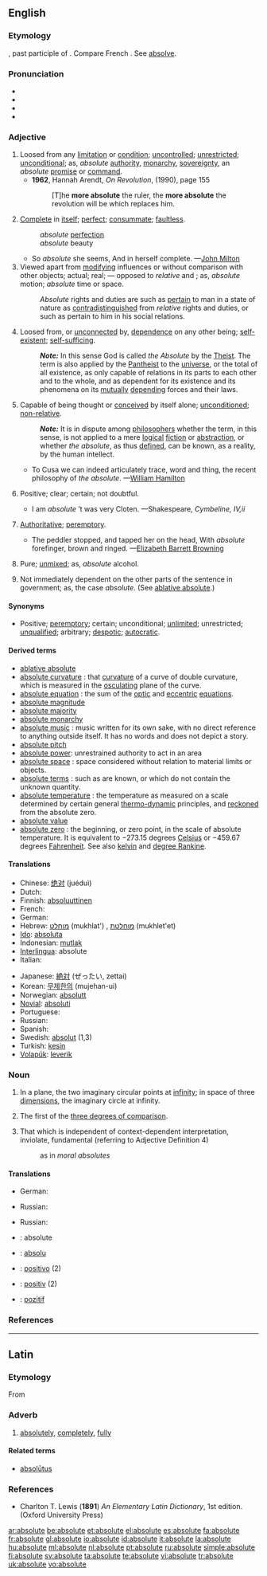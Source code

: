 {{wikipedia|dab=Absolute}}
==English==

===Etymology===
{{L.}} {{term|absolutus||lang=la|unconditional}}, past participle of {{term|absolvere||lang=la|to loosen, to free, to complete}}. Compare French {{term|absolu||lang=fr}}. See [[absolve]].

===Pronunciation===
* {{IPA|/ˈæbsəˌluːt/, /ˌæbsəˈluːt/}}
* {{SAMPA|/"{bs@%lu:t/, /%{bs@"lu:t/}}
* {{audio|en-us-absolute.ogg|Audio (US)}}
* {{audio|en-uk-Absolute.ogg|Audio (UK)}}

===Adjective===
{{en-adj|'''more absolute''' or (''rarely'') [[absoluter]]|'''most absolute''' or (''rarely'') [[absolutest]]}}

# Loosed from any [[limitation]] or [[condition]]; [[uncontrolled]]; [[unrestricted]]; [[unconditional]]; as, ''absolute'' [[authority]], [[monarchy]], [[sovereignty]], an ''absolute'' [[promise]] or [[command]].
#* '''1962''', Hannah Arendt, ''On Revolution'', (1990), page 155
#*: [T]he '''more absolute''' the ruler, the '''more absolute''' the revolution will be which replaces him.
# [[complete|Complete]] in [[itself]]; [[perfect]]; [[consummate]]; [[faultless]].
#: ''absolute'' [[perfection]]
#: ''absolute'' beauty
#* So ''absolute'' she seems, And in herself complete. —[[w:John Milton|John Milton]]
# Viewed apart from [[modifying]] influences or without comparison with other objects; actual; real; — opposed to ''relative'' and {{compar}}; as, ''absolute'' motion; ''absolute'' time or space.
#: ''Absolute'' rights and duties are such as [[pertain]] to man in a state of nature as [[contradistinguished]] from ''relative'' rights and duties, or such as pertain to him in his social relations.
# Loosed from, or [[unconnected]] by, [[dependence]] on any other being; [[self-existent]]; [[self-sufficing]].
#: '''''Note:''''' In this sense God is called ''the Absolute'' by the [[Theist]]. The term is also applied by the [[Pantheist]] to the [[universe]], or the total of all existence, as only capable of relations in its parts to each other and to the whole, and as dependent for its existence and its phenomena on its [[mutual]]ly [[depending]] forces and their laws.
# Capable of being thought or [[conceived]] by itself alone; [[unconditioned]]; [[non-relative]].
#: '''''Note:''''' It is in dispute among [[philosopher]]s whether the term, in this sense, is not applied to a mere [[logical]] [[fiction]] or [[abstraction]], or whether ''the absolute'', as thus [[defined]], can be known, as a reality, by the human intellect.
#* To Cusa we can indeed articulately trace, word and thing, the recent philosophy of ''the absolute''. —[[w:William Hamilton|William Hamilton]]
# {{rare}} Positive; clear; certain; not doubtful.
#* I am ''absolute'' ’t was very Cloten. —Shakespeare, ''Cymbeline, IV,ii''
# {{rare}} [[authoritative|Authoritative]]; [[peremptory]].
#* The peddler stopped, and tapped her on the head, With ''absolute'' forefinger, brown and ringed. —[[w:Elizabeth Barrett Browning|Elizabeth Barrett Browning]]
# {{chemistry}} Pure; [[unmixed]]; as, ''absolute'' alcohol.
# {{grammar}} Not immediately dependent on the other parts of the sentence in government; as, the case ''absolute''. (See [[ablative absolute]].)

====Synonyms====
* Positive; [[peremptory]]; certain; unconditional; [[unlimited]]; unrestricted; [[unqualified]]; arbitrary; [[despotic]]; [[autocratic]].

====Derived terms====
* [[ablative absolute]]
* [[absolute curvature]] {{Geometry}}: that [[curvature]] of a curve of double curvature, which is measured in the [[osculating]] plane of the curve.
* [[absolute equation]] {{Astronomy}}: the sum of the [[optic]] and [[eccentric]] [[equations]].
* [[absolute magnitude]]
* [[absolute majority]]
* [[absolute monarchy]]
* [[absolute music]] {{Music}}: music written for its own sake, with no direct reference to anything outside itself. It has no words and does not depict a story.
* [[absolute pitch]]
* [[absolute power]]: unrestrained authority to act in an area
* [[absolute space]] {{physics}}: space considered without relation to material limits or objects.
* [[absolute terms]] {{Algebra}}: such as are known, or which do not contain the unknown quantity.
* [[absolute temperature]] {{physics}}: the temperature as measured on a scale determined by certain general [[thermo-dynamic]] principles, and [[reckoned]] from the absolute zero.
* [[absolute value]]
* [[absolute zero]] {{physics}}: the beginning, or zero point, in the scale of absolute temperature. It is equivalent to &minus;273.15 degrees [[Celsius]] or &minus;459.67 degrees [[Fahrenheit]]. See also [[kelvin]] and [[degree Rankine]].

====Translations====
{{trans-top}}
* Chinese: [[绝对]] (juéduì)
* Dutch: {{t+|nl|absoluut}}
* Finnish: [[absoluuttinen]]
* French: {{t+|fr|absolu}}
* German: {{t+|de|absolut}}
* Hebrew: [[מוחלט]] (mukhlat') {{m}}, [[מוחלטת]] (mukhlet'et) {{f}}
* [[Ido]]: [[absoluta]]
* Indonesian: [[mutlak]]
* [[Interlingua]]: absolute
* Italian: {{t+|it|assoluto}}
{{trans-mid}}
* Japanese: [[絶対]] (ぜったい, zettai)
* Korean: [[무제한의]] (mujehan-ui)
* Norwegian: [[absolutt]]
* [[Novial]]: [[absoluti]]
* Portuguese: {{t+|pt|absoluto}}
* Russian: {{t+|ru|абсолютный|tr=absoljútnyj|sc=Cyrl}}
* Spanish: {{t+|es|absoluto}}
* Swedish: [[absolut]] (1,3)
* Turkish: [[kesin]]
* [[Volapük]]: [[leverik]]
{{trans-bottom}}

===Noun===
{{en-noun}}

# {{geometry}} In a plane, the two imaginary circular points at [[infinity]]; in space of three [[dimensions]], the imaginary circle at infinity.
# {{grammar}} The first of the [[three degrees of comparison]].
# That which is independent of context-dependent interpretation, inviolate, fundamental (referring to Adjective Definition 4)
#: as in ''moral absolutes''

====Translations====
{{trans-top|''(geometry)''}}
{{trans-mid}}
{{trans-bottom}}

{{trans-top|''(grammar)'' the first of the three degrees of comparison}}
* German: {{t+|de|Positiv|n}}
{{trans-mid}}
* Russian: {{t|ru|положительная степень|f|cs=Cyrl|tr=položítel’naja st'ép'en’|sc=Cyrl}}
{{trans-bottom}}

{{trans-top|that which is independent of context-dependent interpretation}}
* Russian: {{t|ru|абсолют|m|cs=Cyrl|tr=absol'út|sc=Cyrl}}
{{trans-mid}}
{{trans-bottom}}

{{checktrans-top}}
* {{ttbc|Dutch}}: absolute {{n}}
* {{ttbc|French}}: [[absolu]] {{m}}
{{checktrans-mid}}
* {{ttbc|Spanish}}: [[positivo]] {{m}} (2)
* {{ttbc|Swedish}}: [[positiv]] {{n}} (2)
* {{ttbc|Turkish}}: [[pozitif]]
{{checktrans-bottom}}

===References===
{{R:Webster 1913}}

----

==Latin==

===Etymology===
From {{term|absolutus|absolūtus|complete, finished|lang=la}}

===Adverb===
{{la-adv|absolut|absolūt|e}}

# [[absolutely]], [[completely]], [[fully]]

====Related terms====
* [[absolutus|absolūtus]]

===References===
* Charlton T. Lewis ('''1891''') ''An Elementary Latin Dictionary'', 1st edition. (Oxford University Press)

[[ar:absolute]]
[[be:absolute]]
[[et:absolute]]
[[el:absolute]]
[[es:absolute]]
[[fa:absolute]]
[[fr:absolute]]
[[gl:absolute]]
[[io:absolute]]
[[id:absolute]]
[[it:absolute]]
[[la:absolute]]
[[hu:absolute]]
[[ml:absolute]]
[[nl:absolute]]
[[pt:absolute]]
[[ru:absolute]]
[[simple:absolute]]
[[fi:absolute]]
[[sv:absolute]]
[[ta:absolute]]
[[te:absolute]]
[[vi:absolute]]
[[tr:absolute]]
[[uk:absolute]]
[[vo:absolute]]